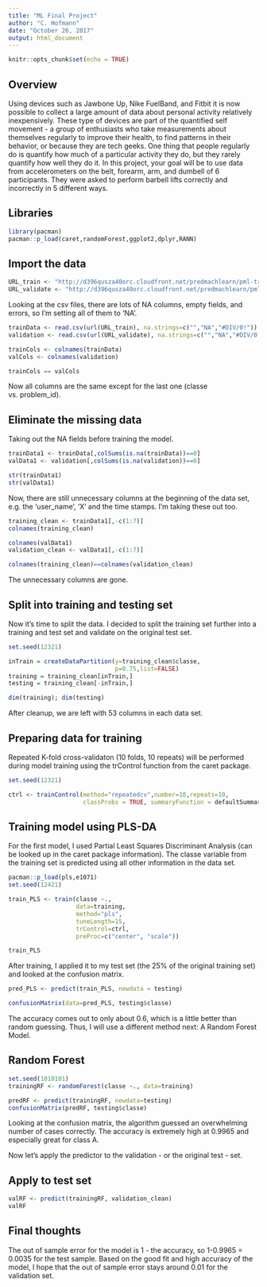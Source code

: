 ---
title: "ML Final Project"
author: "C. Hofmann"
date: "October 26, 2017"
output: html_document
---

```{r setup, include=FALSE}
knitr::opts_chunk$set(echo = TRUE)
```

## Overview

Using devices such as Jawbone Up, Nike FuelBand, and Fitbit it is now possible to collect a large amount of data about personal activity relatively inexpensively. These type of devices are part of the quantified self movement - a group of enthusiasts who take measurements about themselves regularly to improve their health, to find patterns in their behavior, or because they are tech geeks. One thing that people regularly do is quantify how much of a particular activity they do, but they rarely quantify how well they do it. In this project, your goal will be to use data from accelerometers on the belt, forearm, arm, and dumbell of 6 participants. They were asked to perform barbell lifts correctly and incorrectly in 5 different ways.

## Libraries

```{r, results=FALSE}
library(pacman)
pacman::p_load(caret,randomForest,ggplot2,dplyr,RANN)
```

## Import the data

```{r, results=FALSE}
URL_train <- "http://d396qusza40orc.cloudfront.net/predmachlearn/pml-training.csv"
URL_validate <- "http://d396qusza40orc.cloudfront.net/predmachlearn/pml-testing.csv"
``` 
Looking at the csv files, there are lots of NA columns, empty fields, and errors, so I'm setting all of them to 'NA'.

```{r, results=FALSE}
trainData <- read.csv(url(URL_train), na.strings=c("","NA","#DIV/0!"))
validation <- read.csv(url(URL_validate), na.strings=c("","NA","#DIV/0!"))

trainCols <- colnames(trainData)
valCols <- colnames(validation)

trainCols == valCols
```

Now all columns are the same except for the last one (classe vs. problem_id).

## Eliminate the missing data 

Taking out the NA fields before training the model.

```{r, results=FALSE}
trainData1 <- trainData[,colSums(is.na(trainData))==0]
valData1 <- validation[,colSums(is.na(validation))==0]

str(trainData1)
str(valData1)
```

Now, there are still unnecessary columns at the beginning of the data set, e.g. the 'user_name', 'X' and the time stamps. I'm taking these out too.

```{r, results=FALSE}
training_clean <- trainData1[,-c(1:7)]
colnames(training_clean)

colnames(valData1)
validation_clean <- valData1[,-c(1:7)]

colnames(training_clean)==colnames(validation_clean)
```

The unnecessary columns are gone.

## Split into training and testing set

Now it's time to split the data. I decided to split the training set further into a training and test set and validate on the original test set.

```{r, results=FALSE}
set.seed(12321)

inTrain = createDataPartition(y=training_clean$classe,
                              p=0.75,list=FALSE)
training = training_clean[inTrain,]
testing = training_clean[-inTrain,]
```

```{r}
dim(training); dim(testing)
```

After cleanup, we are left with 53 columns in each data set.

## Preparing data for training

Repeated K-fold cross-validaton (10 folds, 10 repeats) will be performed during model training using the trControl function from the caret package.

```{r, results=FALSE}
set.seed(12321)

ctrl <- trainControl(method="repeatedcv",number=10,repeats=10,
                     classProbs = TRUE, summaryFunction = defaultSummary)
```

## Training model using PLS-DA

For the first model, I used Partial Least Squares Discriminant Analysis (can be looked up in the caret package information). The classe variable from the training set is predicted using all other information in the data set.

```{r, results=FALSE}
pacman::p_load(pls,e1071)
set.seed(12421)

train_PLS <- train(classe ~.,
                   data=training,
                   method="pls",
                   tuneLength=15,
                   trControl=ctrl,
                   preProc=c("center", "scale"))
```

```{r}
train_PLS
```

After training, I applied it to my test set (the 25% of the original training set) and looked at the confusion matrix.

```{r, results=FALSE}
pred_PLS <- predict(train_PLS, newdata = testing)
```

```{r}
confusionMatrix(data=pred_PLS, testing$classe)
```

The accuracy comes out to only about 0.6, which is a little better than random guessing. Thus, I will use a different method next: A Random Forest Model.

## Random Forest 
```{r, results=FALSE}
set.seed(1010101)
trainingRF <- randomForest(classe ~., data=training)
```

```{r}
predRF <- predict(trainingRF, newdata=testing)
confusionMatrix(predRF, testing$classe)
```

Looking at the confusion matrix, the algorithm guessed an overwhelming number of cases correctly. The accuracy is extremely high at 0.9965 and especially great for class A.

Now let's apply the predictor to the validation - or the original test - set.

## Apply to test set

```{r}
valRF <- predict(trainingRF, validation_clean)
valRF
```

## Final thoughts

The out of sample error for the model is 1 - the accuracy, so 1-0.9965 = 0.0035 for the test sample. 
Based on the good fit and high accuracy of the model, I hope that the out of sample error stays around 0.01 for the validation set. 